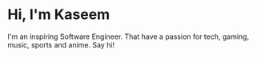 # Hi, I'm Kaseem

 I'm an inspiring Software Engineer. That have a passion for tech, gaming, music, sports and anime. Say hi!
